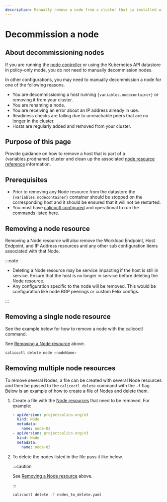 ```yaml
---
description: Manually remove a node from a cluster that is installed with Calico.
---
```


# Decommission a node

## About decommissioning nodes

If you are running the [node controller](../reference/kube-controllers/configuration.mdx)
or using the Kubernetes API datastore in policy-only mode, you do not need to manually decommission nodes.

In other configurations, you may need to manually decommission a node for one
of the following reasons.

- You are decommissioning a host running `{variables.nodecontainer}` or removing it from your
  cluster.
- You are renaming a node.
- You are receiving an error about an IP address already in use.
- Readiness checks are failing due to unreachable peers that are no longer in the
  cluster.
- Hosts are regularly added and removed from your cluster.

## Purpose of this page

Provide guidance on how to remove a host that is part of a {variables.prodname} cluster
and clean up the associated [node resource reference](../reference/resources/node.mdx)
information.

## Prerequisites

- Prior to removing any Node resource from the datastore the `{variables.nodecontainer}`
  container should be stopped on the corresponding host and it should be
  ensured that it will not be restarted.
- You must have [calicoctl configured](calicoctl/install.mdx) and operational to run
  the commands listed here.

## Removing a node resource

Removing a Node resource will also remove the Workload Endpoint, Host
Endpoint, and IP Address resources and any other sub configuration items
associated with that Node.

:::note

- Deleting a Node resource may be service impacting if the host is still in
  service. Ensure that the host is no longer in service before deleting the
  Node resource.
- Any configuration specific to the node will be removed. This would be
  configuration like node BGP peerings or custom Felix configs.

:::

## Removing a single node resource

See the example below for how to remove a node with the calicoctl command.

See [Removing a Node resource](#removing-a-node-resource) above.

```bash
calicoctl delete node <nodeName>
```

## Removing multiple node resources

To remove several Nodes, a file can be created with several Node resources and
then be passed to the `calicoctl delete` command with the `-f` flag.
Below is an example of how to create a file of Nodes and delete them.

1. Create a file with the [Node resources](../reference/resources/node.mdx) that need
   to be removed. For example:

   ```yaml
   - apiVersion: projectcalico.org/v3
     kind: Node
     metadata:
       name: node-02
   - apiVersion: projectcalico.org/v3
     kind: Node
     metadata:
       name: node-03
   ```

2. To delete the nodes listed in the file pass it like below.

   :::caution

   See [Removing a Node resource](#removing-a-node-resource) above.

   :::

   ```bash
   calicoctl delete -f nodes_to_delete.yaml
   ```

